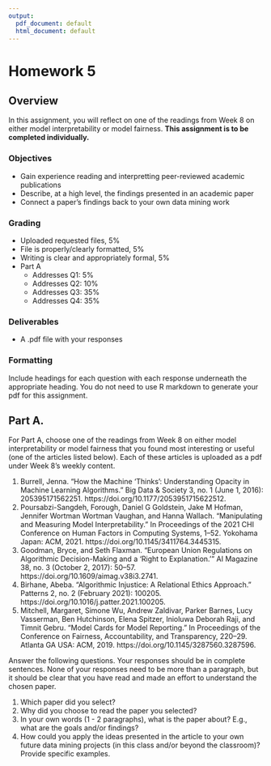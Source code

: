 ```yaml
---
output:
  pdf_document: default
  html_document: default
---
```


# Homework 5

## Overview

In this assignment, you will reflect on one of the readings from Week 8 on either model interpretability or model fairness.
**This assignment is to be completed individually.**

### Objectives

- Gain experience reading and interpretting peer-reviewed academic publications
- Describe, at a high level, the findings presented in an academic paper
- Connect a paper's findings back to your own data mining work

### Grading

- Uploaded requested files, 5%
- File is properly/clearly formatted, 5%
- Writing is clear and appropriately formal, 5%
- Part A
  - Addresses Q1: 5%
  - Addresses Q2: 10%
  - Addresses Q3: 35%
  - Addresses Q4: 35%

### Deliverables

- A .pdf file with your responses

### Formatting

Include headings for each question with each response underneath the appropriate heading.
You do not need to use R markdown to generate your pdf for this assignment.

## Part A.

For Part A, choose one of the readings from Week 8 on either model interpretability or model fairness that you found most interesting or useful (one of the articles listed below). Each of these articles is uploaded as a pdf under Week 8's weekly content.

1. Burrell, Jenna. "How the Machine ‘Thinks’: Understanding Opacity in Machine Learning Algorithms.” Big Data & Society 3, no. 1 (June 1, 2016): 205395171562251. https://doi.org/10.1177/2053951715622512.
2. Poursabzi-Sangdeh, Forough, Daniel G Goldstein, Jake M Hofman, Jennifer Wortman Wortman Vaughan, and Hanna Wallach. “Manipulating and Measuring Model Interpretability.” In Proceedings of the 2021 CHI Conference on Human Factors in Computing Systems, 1–52. Yokohama Japan: ACM, 2021. https://doi.org/10.1145/3411764.3445315.
3. Goodman, Bryce, and Seth Flaxman. “European Union Regulations on Algorithmic Decision-Making and a ‘Right to Explanation.’” AI Magazine 38, no. 3 (October 2, 2017): 50–57. https://doi.org/10.1609/aimag.v38i3.2741.
4. Birhane, Abeba. “Algorithmic Injustice: A Relational Ethics Approach.” Patterns 2, no. 2 (February 2021): 100205. https://doi.org/10.1016/j.patter.2021.100205.
5. Mitchell, Margaret, Simone Wu, Andrew Zaldivar, Parker Barnes, Lucy Vasserman, Ben Hutchinson, Elena Spitzer, Inioluwa Deborah Raji, and Timnit Gebru. “Model Cards for Model Reporting.” In Proceedings of the Conference on Fairness, Accountability, and Transparency, 220–29. Atlanta GA USA: ACM, 2019. https://doi.org/10.1145/3287560.3287596.

Answer the following questions.
Your responses should be in complete sentences.
None of your responses need to be more than a paragraph, but it should be clear that you have read and made an effort to understand the chosen paper.

1. Which paper did you select?
2. Why did you choose to read the paper you selected?
3. In your own words (1 - 2 paragraphs), what is the paper about? E.g., what are the goals and/or findings?
4. How could you apply the ideas presented in the article to your own future data mining projects (in this class and/or beyond the classroom)? Provide specific examples.